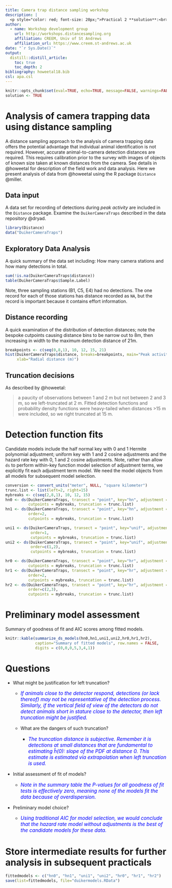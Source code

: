```yaml
---
title: Camera trap distance sampling workshop
description: |
  <p style="color: red; font-size: 20px;">Practical 2 **solution**:<br> detection function fitting for the duiker data set</p>
author:
  - name: Workshop development group 
    url: http://workshops.distancesampling.org
    affiliation: CREEM, Univ of St Andrews
    affiliation_url: https://www.creem.st-andrews.ac.uk
date: "`r Sys.Date()`"
output: 
  distill::distill_article:
    toc: true
    toc_depth: 2
bibliography: howeetal18.bib
csl: apa.csl
---
```


```r
knitr::opts_chunk$set(eval=TRUE, echo=TRUE, message=FALSE, warnings=FALSE)
solution <- TRUE
```

# Analysis of camera trapping data using distance sampling

A distance sampling approach to the analysis of camera trapping data offers the potential advantage that individual animal identification is not required. However, accurate animal-to-camera detection distances are required. This requires calibration prior to the survey with images of objects of known size taken at known distances from the camera. See details in @howeetal for description of the field work and data analysis. Here we present analysis of data from @howeetal using the R package `Distance` @miller.

## Data input

A data set for recording of detections during *peak activity* are included in the `Distance` package. Examine the `DuikerCameraTraps` described in the data repository @dryad.

```r
library(Distance)
data("DuikerCameraTraps")
```

## Exploratory Data Analysis

A quick summary of the data set including: How many camera stations and how many detections in total.

```r
sum(!is.na(DuikerCameraTraps$distance))
table(DuikerCameraTraps$Sample.Label)
```

Note, three sampling stations (B1, C5, E4) had no detections. The one record for each of those stations has distance recorded as `NA`, but the record is important because it contains effort information.

## Distance recording

A quick examination of the distribution of detection distances; note the bespoke cutpoints causing distance bins to be narrow out to 8m, then increasing in width to the maximum detection distance of 21m.

```r
breakpoints <- c(seq(0,8,1), 10, 12, 15, 21)
hist(DuikerCameraTraps$distance, breaks=breakpoints, main="Peak activity data set",
     xlab="Radial distance (m)")
```

## Truncation decisions

As described by @howeetal:

> a paucity of observations between 1 and 2 m but not between 2 and 3 m, so we left-truncated at 2 m. Fitted detection functions and probability density functions were heavy-tailed when distances \>15 m were included, so we right truncated at 15 m.

# Detection function fits


Candidate models include the half normal key with 0 and 1 Hermite polynomial adjustment; uniform key with 1 and 2 cosine adjustments and the hazard rate key with 0, 1 and 2 cosine adjustments.  Note, rather than allow `ds` to perform within-key function model selection of adjustment terms, we explicitly fit each adjustment term model.  We need the model objects from all models for subsequent model selection.

```r
conversion <- convert_units("meter", NULL, "square kilometer")
trunc.list <- list(left=2, right=15)
mybreaks <- c(seq(2,8,1), 10, 12, 15)
hn0 <- ds(DuikerCameraTraps, transect = "point", key="hn", adjustment = NULL,
          cutpoints = mybreaks, truncation = trunc.list)
hn1 <- ds(DuikerCameraTraps, transect = "point", key="hn", adjustment = "herm",
          order=2,
          cutpoints = mybreaks, truncation = trunc.list)

uni1 <- ds(DuikerCameraTraps, transect = "point", key="unif", adjustment = "cos",
           order=1,
           cutpoints = mybreaks, truncation = trunc.list)
uni2 <- ds(DuikerCameraTraps, transect = "point", key="unif", adjustment = "cos",
           order=c(1,2),
           cutpoints = mybreaks, truncation = trunc.list)

hr0 <- ds(DuikerCameraTraps, transect = "point", key="hr", adjustment = NULL,
          cutpoints = mybreaks, truncation = trunc.list)
hr1 <- ds(DuikerCameraTraps, transect = "point", key="hr", adjustment = "cos",
          order=2,
          cutpoints = mybreaks, truncation = trunc.list)
hr2 <- ds(DuikerCameraTraps, transect = "point", key="hr", adjustment = "cos",
          order=c(2,3),
          cutpoints = mybreaks, truncation = trunc.list)
```

# Preliminary model assessment

Summary of goodness of fit and AIC scores among fitted models.

```r
knitr::kable(summarize_ds_models(hn0,hn1,uni1,uni2,hr0,hr1,hr2),
             caption="Summary of fitted models", row.names = FALSE,
             digits = c(0,0,0,5,3,4,1))
```

# Questions
- What might be justification for left truncation?
  - <p style="color: blue; font-size: 110%; font-style: italic;">If animals close to the detector respond, detections (or lack thereof) may not be representative of the detection process.  Similarly, if the *vertical* field of view of the detectors do not detect animals short in stature close to the detector, then left truncation might be justified.</p>
  - What are the dangers of such truncation?
    - <p style="color: blue; font-size: 110%; font-style: italic;">The truncation distance is subjective.  Remember it is detections at small distances that are fundamental to estimating $\hat{h}(0)$: slope of the PDF at distance 0.  This estimate is estimated via extrapolation when left truncation is used.</p>
- Initial assessment of fit of models?
  - <p style="color: blue; font-size: 110%; font-style: italic;">Note in the *summary table* the P-values for all goodness of fit tests is effectively zero, meaning none of the models fit the data because of overdispersion.</p>
- Preliminary model choice?
  - <p style="color: blue; font-size: 110%; font-style: italic;">Using traditional AIC for model selection, we would conclude that the hazard rate model without adjustments is the best of the candidate models for these data.</p>


# Store intermediate results for further analysis in subsequent practicals

```r
fittedmodels <- c("hn0", "hn1", "uni1", "uni2", "hr0", "hr1", "hr2")
save(list=fittedmodels, file="duikermodels.RData")
```
